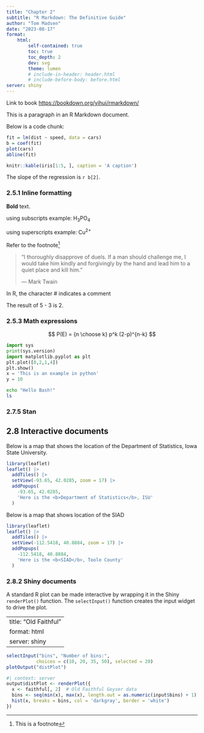 ```yaml
---
title: "Chapter 2"
subtitle: "R Markdown: The Definitive Guide"
author: "Tom Madsen"
date: "2023-08-17"
format:
    html:  
        self-contained: true
        toc: true
        toc_depth: 2
        dev: svg
        theme: lumen
        # include-in-header: header.html
        # include-before-body: before.html
server: shiny
---
```


Link to book [https://bookdown.org/yihui/rmarkdown/](https://bookdown.org/yihui/rmarkdown/)

This is a paragraph in an R Markdown document.

Below is a code chunk:

```r
fit = lm(dist ~ speed, data = cars)
b = coef(fit)
plot(cars)
abline(fit)
```

```r
knitr::kable(iris[1:5, ], caption = 'A caption')
```
The slope of the regression is `r b[2]`.

### 2.5.1 Inline formatting

**Bold** text.

using subscripts example: H~3~PO~4~

using superscripts example: Cu^2+^

Refer to the footnote^[This is a footnote]

> "I thoroughly disapprove of duels. If a man should challenge me, I would take him kindly and forgivingly by the hand and lead him to a quiet place and kill him."
>
> --- Mark Twain




In R, the character
# indicates a comment

The result of 5
- 3 is 2.

### 2.5.3 Math expressions

$$
P(E) = {n \choose k} p^k (2-p)^{n-k}
$$

```python
import sys
print(sys.version)
import matplotlib.pyplot as plt
plt.plot([0,2,1,4])
plt.show()
x = 'This is an example in python'
y = 10
```


```bash
echo "Hello Bash!"
ls
```

### 2.7.5 Stan



## 2.8 Interactive documents

Below is a map that shows the location of the Department of Statistics, Iowa State University.

```r
library(leaflet)
leaflet() |>
  addTiles() |>
  setView(-93.65, 42.0285, zoom = 17) |>
  addPopups(
    -93.65, 42.0285,
    'Here is the <b>Department of Statistics</b>, ISU'
  )
```

Below is a map that shows location of the SIAD

```r
library(leaflet)
leaflet() |>
  addTiles() |>
  setView(-112.5418, 40.8884, zoom = 17) |>
  addPopups(
    -112.5418, 40.8884,
    'Here is the <b>SIAD</b>, Toole County'
  )
```

### 2.8.2 Shiny documents

A standard R plot can be made interactive by wrapping it in the Shiny `renderPlot()` function.  The `selectInput()` function creates the input widget to drive the plot.

---
title: "Old Faithful"
format: html
server: shiny
---

```r
selectInput("bins", "Number of bins:", 
           choices = c(10, 20, 35, 50), selected = 20)
plotOutput("distPlot")
```

```r
#| context: server
output$distPlot <- renderPlot({
  x <- faithful[, 2]  # Old Faithful Geyser data
  bins <- seq(min(x), max(x), length.out = as.numeric(input$bins) + 1)
  hist(x, breaks = bins, col = 'darkgray', border = 'white')
})
```